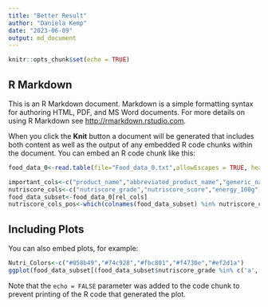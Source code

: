 ```yaml
---
title: "Better Result"
author: "Daniela Kemp"
date: "2023-06-09"
output: md_document
---
```


```r
knitr::opts_chunk$set(echo = TRUE)
```

## R Markdown

This is an R Markdown document. Markdown is a simple formatting syntax for authoring HTML, PDF, and MS Word documents. For more details on using R Markdown see <http://rmarkdown.rstudio.com>.

When you click the **Knit** button a document will be generated that includes both content as well as the output of any embedded R code chunks within the document. You can embed an R code chunk like this:

```r
food_data_0<-read.table(file="Food_data_0.txt",allowEscapes = TRUE, header=TRUE, sep="\t", dec="\n",  fill=TRUE,quote = "", comment.char = "")

```

```r
important_cols<-c("product_name","abbreviated_product_name","generic_name","quantity","packaging","packaging_tags","packaging_en","brands","brands_tags","countries_en","ingredients_tags","ingredients_analysis_tags","traces_tags","traces_en","additives","additives_n","additives_tags","nutriscore_grade","nutriscore_score","pnns_groups_1","pnns_groups_2","food_groups","food_groups_tags","food_groups_en","brand_owner","energy.kj_100g","energy.kcal_100g","energy_100g","energy.from.fat_100g","saturated.fat_100g","unsaturated.fat_100g","cholesterol_100g","carbohydrates_100g","sugars_100g","added.sugars_100g","fiber_100g","proteins_100g","salt_100g","added.salt_100g","sodium_100g","fruits.vegetables.nuts_100g")
nutriscore_cols<-c("nutriscore_grade","nutriscore_score","energy_100g","sugars_100g","saturated.fat_100g","fruits.vegetables.nuts_100g","fiber_100g","proteins_100g","salt_100g") 
food_data_subset<-food_data_0[rel_cols]
nutriscore_cols_pos<-which(colnames(food_data_subset) %in% nutriscore_cols)
```

## Including Plots

You can also embed plots, for example:

```r
Nutri_Colors<-c("#058b49","#74c928","#fbc801","#f4730e","#ef2d1a")
ggplot(food_data_subset[(food_data_subset$nutriscore_grade %in% c('a','b','c','d','e')),], aes(x=nutriscore_score, fill=nutriscore_grade))+geom_histogram(binwidth = 1)+scale_fill_manual(values=Nutri_Colors)

```

Note that the `echo = FALSE` parameter was added to the code chunk to prevent printing of the R code that generated the plot.
